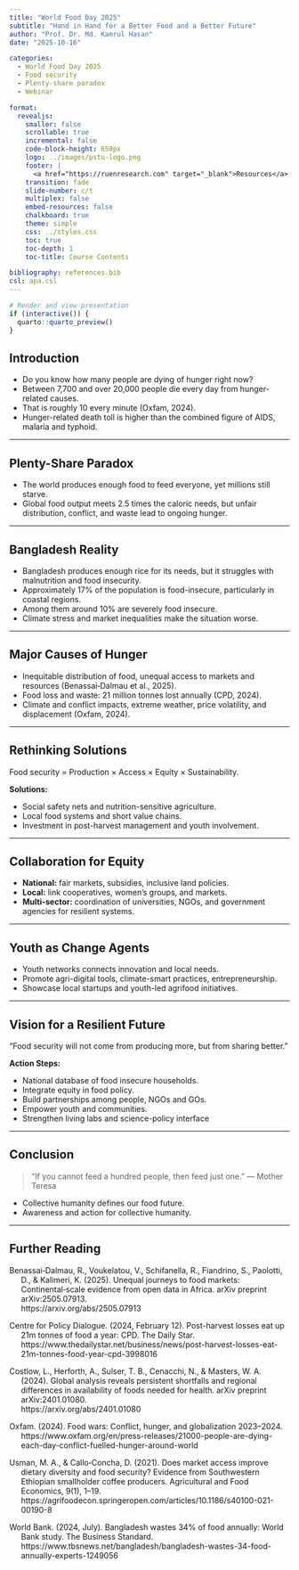 ```yaml
---
title: "World Food Day 2025"
subtitle: "Hand in Hand for a Better Food and a Better Future"
author: "Prof. Dr. Md. Kamrul Hasan"
date: "2025-10-16"

categories:
  - World Food Day 2025
  - Food security
  - Plenty-share paradox
  - Webinar

format: 
  revealjs:
    smaller: false
    scrollable: true
    incremental: false
    code-block-height: 650px
    logo: ../images/pstu-logo.png
    footer: |
      <a href="https://ruenresearch.com" target="_blank">Resources</a>
    transition: fade
    slide-number: c/t
    multiplex: false
    embed-resources: false
    chalkboard: true
    theme: simple
    css: ../styles.css
    toc: true
    toc-depth: 1
    toc-title: Course Contents

bibliography: references.bib
csl: apa.csl
---
```


```r
# Render and view presentation
if (interactive()) {
  quarto::quarto_preview()
}
```

## Introduction

- Do you know how many people are dying of hunger right now?
- Between 7,700 and over 20,000 people die every day from hunger-related causes.
- That is roughly 10 every minute (Oxfam, 2024).
- Hunger-related death toll is higher than the combined figure of AIDS, malaria and typhoid.

---

## Plenty-Share Paradox

- The world produces enough food to feed everyone, yet millions still starve.
- Global food output meets 2.5 times the caloric needs, but unfair distribution, conflict, and waste lead to ongoing hunger.

---

## Bangladesh Reality

- Bangladesh produces enough rice for its needs, but it struggles with malnutrition and food insecurity.
- Approximately 17% of the population is food-insecure, particularly in coastal regions.
- Among them around 10% are severely food insecure.
- Climate stress and market inequalities make the situation worse.

---

## Major Causes of Hunger

- Inequitable distribution of food, unequal access to markets and resources (Benassai‑Dalmau et al., 2025).
- Food loss and waste: 21 million tonnes lost annually (CPD, 2024).
- Climate and conflict impacts, extreme weather, price volatility, and displacement (Oxfam, 2024).

---

## Rethinking Solutions

Food security = Production × Access × Equity × Sustainability.

**Solutions:**

- Social safety nets and nutrition-sensitive agriculture.
- Local food systems and short value chains.
- Investment in post-harvest management and youth involvement.

---

## Collaboration for Equity

- **National:** fair markets, subsidies, inclusive land policies.
- **Local:** link cooperatives, women’s groups, and markets.
- **Multi-sector:** coordination of universities, NGOs, and government agencies for resilient systems.

---

## Youth as Change Agents

- Youth networks connects innovation and local needs.
- Promote agri-digital tools, climate-smart practices, entrepreneurship.
- Showcase local startups and youth-led agrifood initiatives.

---

## Vision for a Resilient Future

“Food security will not come from producing more, but from sharing better.”

**Action Steps:**

- National database of food insecure households.
- Integrate equity in food policy.
- Build partnerships among people, NGOs and GOs.
- Empower youth and communities.
- Strengthen living labs and science-policy interface 

---

## Conclusion

> “If you cannot feed a hundred people, then feed just one.” — Mother Teresa

- Collective humanity defines our food future.
- Awareness and action for collective humanity.

---

## Further Reading {.smaller6}

::: hanging-indent

Benassai‑Dalmau, R., Voukelatou, V., Schifanella, R., Fiandrino, S., Paolotti, D., & Kalimeri, K. (2025). Unequal journeys to food markets: Continental‑scale evidence from open data in Africa. arXiv preprint arXiv:2505.07913.  
https://arxiv.org/abs/2505.07913

Centre for Policy Dialogue. (2024, February 12). Post-harvest losses eat up 21m tonnes of food a year: CPD. The Daily Star.  
https://www.thedailystar.net/business/news/post-harvest-losses-eat-21m-tonnes-food-year-cpd-3998016

Costlow, L., Herforth, A., Sulser, T. B., Cenacchi, N., & Masters, W. A. (2024). Global analysis reveals persistent shortfalls and regional differences in availability of foods needed for health. arXiv preprint arXiv:2401.01080.  
https://arxiv.org/abs/2401.01080

Oxfam. (2024). Food wars: Conflict, hunger, and globalization 2023–2024.  
https://www.oxfam.org/en/press-releases/21000-people-are-dying-each-day-conflict-fuelled-hunger-around-world

Usman, M. A., & Callo‑Concha, D. (2021). Does market access improve dietary diversity and food security? Evidence from Southwestern Ethiopian smallholder coffee producers. Agricultural and Food Economics, 9(1), 1–19.  
https://agrifoodecon.springeropen.com/articles/10.1186/s40100-021-00190-8

World Bank. (2024, July). Bangladesh wastes 34% of food annually: World Bank study. The Business Standard.  
https://www.tbsnews.net/bangladesh/bangladesh-wastes-34-food-annually-experts-1249056

:::